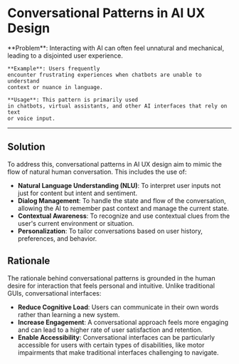 
# Conversational Patterns in AI UX Design

<Bleed>
   <div className="bg-neutral-100 dark:bg-neutral-800 px-16 py-10 border">
    **Problem**: Interacting with AI can often feel unnatural and mechanical,
    leading to a disjointed user experience. 
    
    **Example**: Users frequently
    encounter frustrating experiences when chatbots are unable to understand
    context or nuance in language.

    **Usage**: This pattern is primarily used
    in chatbots, virtual assistants, and other AI interfaces that rely on text
    or voice input.

  </div>
</Bleed>

---

## Solution

To address this, conversational patterns in AI UX design aim to mimic the flow of natural human conversation. This includes the use of:

- **Natural Language Understanding (NLU)**: To interpret user inputs not just for content but intent and sentiment.
- **Dialog Management**: To handle the state and flow of the conversation, allowing the AI to remember past context and manage the current state.
- **Contextual Awareness**: To recognize and use contextual clues from the user's current environment or situation.
- **Personalization**: To tailor conversations based on user history, preferences, and behavior.

## Rationale

The rationale behind conversational patterns is grounded in the human desire for interaction that feels personal and intuitive. Unlike traditional GUIs, conversational interfaces:

- **Reduce Cognitive Load**: Users can communicate in their own words rather than learning a new system.
- **Increase Engagement**: A conversational approach feels more engaging and can lead to a higher rate of user satisfaction and retention.
- **Enable Accessibility**: Conversational interfaces can be particularly accessible for users with certain types of disabilities, like motor impairments that make traditional interfaces challenging to navigate.
